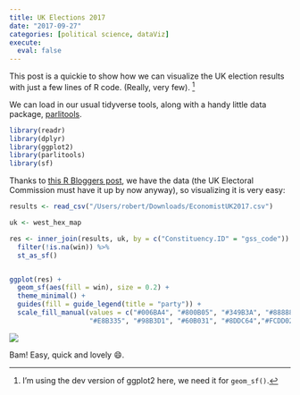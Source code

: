 ```yaml
---
title: UK Elections 2017
date: "2017-09-27"
categories: [political science, dataViz]
execute: 
  eval: false
---
```


This post is a quickie to show how we can visualize the UK election results with just a few lines of R code. (Really, very few). [^1]

[^1]: I’m using the dev version of ggplot2 here, we need it for `geom_sf()`.

We can load in our usual tidyverse tools, along with a handy little data package, [parlitools](https://github.com/EvanOdell/parlitools).

```r
library(readr)
library(dplyr)
library(ggplot2)
library(parlitools)
library(sf)
```

Thanks to [this R Bloggers post](https://www.r-bloggers.com/uk-2017-general-election-results-data/), we have the data (the UK Electoral Commission must have it up by now anyway), so visualizing it is very easy:

```r
results <- read_csv("/Users/robert/Downloads/EconomistUK2017.csv")

uk <- west_hex_map

res <- inner_join(results, uk, by = c("Constituency.ID" = "gss_code")) %>%
  filter(!is.na(win)) %>%
  st_as_sf()


ggplot(res) +
  geom_sf(aes(fill = win), size = 0.2) +
  theme_minimal() +
  guides(fill = guide_legend(title = "party")) +
  scale_fill_manual(values = c("#006BA4", "#800B05", "#349B3A", "#888888", "#DB434E",
                    "#E8B335", "#98B3D1", "#60B031", "#8DDC64","#FCDD02"))
```

![](images/uk.png)

Bam! Easy, quick and lovely 😄.
